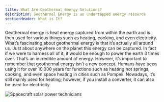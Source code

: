 ```yaml
---
title: What Are Geothermal Energy Solutions?
description: Geothermal Energy is an undertapped energy resource
sectionHeader: What is It?
---
```


Geothermal energy is heat energy captured from within the earth and is then used for various things such as heating, cooking, and even electricity.
What’s fascinating about geothermal energy is that it’s actually all around us.
Just about anywhere on the planet this energy can be captured. In fact if we were to harness all of it, it would be enough to power the earth 3 times over.
That’s an incredible amount of energy.
However, it’s important to remember that geothermal energy isn’t a new concept.
Humans have been using it for over 10,000 years for functions such as heating hot springs, cooking, and even space heating in cities such as Pompeii.
Nowadays, it’s still mainly used for heating; however, if you install a converter, it can also be used for electricity.

<img src="/images/geothermal_what.avif" alt="Spacecraft solar power technicians"/>

